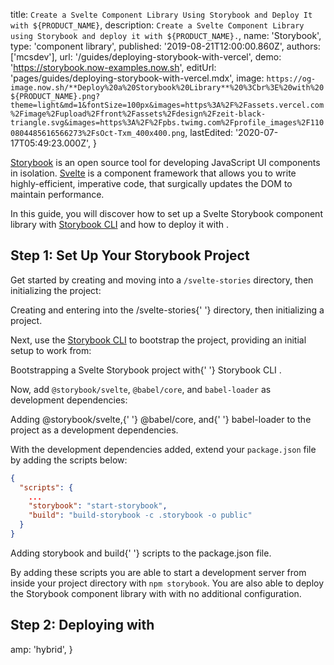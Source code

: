 
  title: `Create a Svelte Component Library Using Storybook and Deploy It with ${PRODUCT_NAME}`,
  description: `Create a Svelte Component Library using Storybook and deploy it with ${PRODUCT_NAME}.`,
  name: 'Storybook',
  type: 'component library',
  published: '2019-08-21T12:00:00.860Z',
  authors: ['mcsdev'],
  url: '/guides/deploying-storybook-with-vercel',
  demo: 'https://storybook.now-examples.now.sh',
  editUrl: 'pages/guides/deploying-storybook-with-vercel.mdx',
  image: `https://og-image.now.sh/**Deploy%20a%20Storybook%20Library**%20%3Cbr%3E%20with%20${PRODUCT_NAME}.png?theme=light&md=1&fontSize=100px&images=https%3A%2F%2Fassets.vercel.com%2Fimage%2Fupload%2Ffront%2Fassets%2Fdesign%2Fzeit-black-triangle.svg&images=https%3A%2F%2Fpbs.twimg.com%2Fprofile_images%2F1100804485616566273%2FsOct-Txm_400x400.png`,
  lastEdited: '2020-07-17T05:49:23.000Z',
}

[Storybook](https://storybook.js.org/) is an open source tool for developing JavaScript UI components in isolation. [Svelte](https://svelte.dev/) is a component framework that allows you to write highly-efficient, imperative code, that surgically updates the DOM to maintain performance.

In this guide, you will discover how to set up a Svelte Storybook component library with [Storybook CLI](https://github.com/storybookjs/storybook/tree/master/lib/cli) and how to deploy it with [<ProductName />](/).

## Step 1: Set Up Your Storybook Project

Get started by creating and moving into a `/svelte-stories` directory, then initializing the project:

<Snippet
  width="100%"
  dark
  text="mkdir svelte-stories && cd svelte-stories && npm init -y"
/>
<Caption>
  Creating and entering into the <InlineCode>/svelte-stories</InlineCode>{' '}
  directory, then initializing a project.
</Caption>

Next, use the [Storybook CLI](https://github.com/storybookjs/storybook/tree/master/lib/cli) to bootstrap the project, providing an initial setup to work from:

<Snippet width="100%" dark text="npx -p @storybook/cli sb init --type svelte" />
<Caption>
  Bootstrapping a Svelte Storybook project with{' '}
  <Link href="https://github.com/storybookjs/storybook/tree/master/lib/cli">
    Storybook CLI
  </Link>
  .
</Caption>

Now, add `@storybook/svelte`, `@babel/core`, and `babel-loader` as development dependencies:

<Snippet
  width="100%"
  dark
  text="npm i -D @storybook/svelte @babel/core babel-loader"
/>
<Caption>
  Adding <InlineCode>@storybook/svelte</InlineCode>,{' '}
  <InlineCode>@babel/core</InlineCode>, and{' '}
  <InlineCode>babel-loader</InlineCode> to the project as a development
  dependencies.
</Caption>

With the development dependencies added, extend your `package.json` file by adding the scripts below:

```json
{
  "scripts": {
    ...
    "storybook": "start-storybook",
    "build": "build-storybook -c .storybook -o public"
  }
}
```

<Caption>
  Adding <InlineCode>storybook</InlineCode> and <InlineCode>build</InlineCode>{' '}
  scripts to the <InlineCode>package.json</InlineCode> file.
</Caption>

By adding these scripts you are able to start a development server from inside your project directory with `npm storybook`. You are also able to deploy the Storybook component library with [<ProductName />](/) with no additional configuration.

## Step 2: Deploying with <NameWrapper name={PRODUCT_NAME} />

<DeploySection meta={meta} />


  amp: 'hybrid',
}
